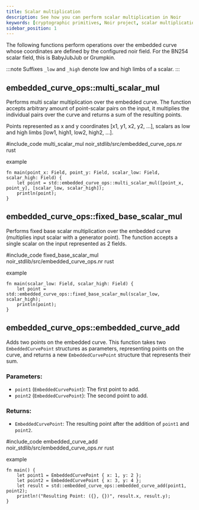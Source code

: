 ```yaml
---
title: Scalar multiplication
description: See how you can perform scalar multiplication in Noir
keywords: [cryptographic primitives, Noir project, scalar multiplication]
sidebar_position: 1
---
```



The following functions perform operations over the embedded curve whose coordinates are defined by the configured noir field.
For the BN254 scalar field, this is BabyJubJub or Grumpkin.

:::note
Suffixes `_low` and `_high` denote low and high limbs of a scalar.
:::

## embedded_curve_ops::multi_scalar_mul

Performs multi scalar multiplication over the embedded curve.
The function accepts arbitrary amount of point-scalar pairs on the input, it multiplies the individual pairs over
the curve and returns a sum of the resulting points.

Points represented as x and y coordinates [x1, y1, x2, y2, ...], scalars as low and high limbs [low1, high1, low2, high2, ...].

#include_code multi_scalar_mul noir_stdlib/src/embedded_curve_ops.nr rust

example

```noir
fn main(point_x: Field, point_y: Field, scalar_low: Field, scalar_high: Field) {
    let point = std::embedded_curve_ops::multi_scalar_mul([point_x, point_y], [scalar_low, scalar_high]);
    println(point);
}
```

## embedded_curve_ops::fixed_base_scalar_mul

Performs fixed base scalar multiplication over the embedded curve (multiplies input scalar with a generator point).
The function accepts a single scalar on the input represented as 2 fields.

#include_code fixed_base_scalar_mul noir_stdlib/src/embedded_curve_ops.nr rust

example

```noir
fn main(scalar_low: Field, scalar_high: Field) {
    let point = std::embedded_curve_ops::fixed_base_scalar_mul(scalar_low, scalar_high);
    println(point);
}
```

## embedded_curve_ops::embedded_curve_add

Adds two points on the embedded curve.
This function takes two `EmbeddedCurvePoint` structures as parameters, representing points on the curve, and returns a new `EmbeddedCurvePoint` structure that represents their sum.

### Parameters:
- `point1` (`EmbeddedCurvePoint`): The first point to add.
- `point2` (`EmbeddedCurvePoint`): The second point to add.

### Returns:
- `EmbeddedCurvePoint`: The resulting point after the addition of `point1` and `point2`.

#include_code embedded_curve_add noir_stdlib/src/embedded_curve_ops.nr rust

example

```noir
fn main() {
    let point1 = EmbeddedCurvePoint { x: 1, y: 2 };
    let point2 = EmbeddedCurvePoint { x: 3, y: 4 };
    let result = std::embedded_curve_ops::embedded_curve_add(point1, point2);
    println!("Resulting Point: ({}, {})", result.x, result.y);
}
```

<BlackBoxInfo to="../black_box_fns"/>
